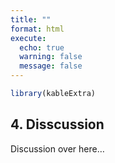```yaml
---
title: ""
format: html
execute:
  echo: true
  warning: false
  message: false
---
```


```r
library(kableExtra)
```


  
## 4. Disscussion {#sec-Discussion}

Discussion over here...

